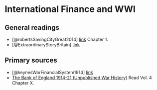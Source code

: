 # International Finance and WWI

## General readings

+ [@robertsSavingCityGreat2014] [link](http://ebookcentral.proquest.com/lib/kcl/detail.action?docID=1538366) Chapter 1.
+ [@ExtraordinaryStoryBritain] [link](https://voxeu.org/content/extraordinary-story-britain-s-early-efforts-finance-first-world-war)

## Primary sources

+ [@keynesWarFinancialSystem1914] [link](https://doi.org/10.2307/2222023)
+ [The Bank of England 1914-21 (Unpublished War History)](https://www.bankofengland.co.uk/archive/bank-of-england-1914-21-ww1) Read Vol. 4 Chapter X.